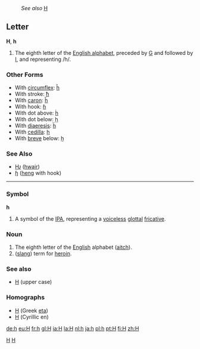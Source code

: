 :''See also'' [[H]]
==Letter==
'''H''', '''h'''

#The eighth letter of the [[Wiktionary:About Roman script|English alphabet]], preceded by [[G]] and followed by [[I]], and representing /h/.

===Other Forms===
*With [[circumflex]]: [[ĥ]]
*With stroke: [[ħ]]
*With [[caron]]: [[ȟ]]
*With hook: [[ɦ]]
*With dot above: [[ḣ]]
*With dot below: [[ḥ]]
*With [[diaeresis]]: [[ḧ]]
*With [[cedilla]]: [[ḩ]]
*With [[breve]] below: [[ḫ]]
===See Also===
*[[Ƕ]] ([[hwair]])
*[[ɧ]] ([[heng]] with hook)
----
===Symbol===
'''h'''

#A symbol of the [[IPA]], representing a [[voiceless]] [[glottal]] [[fricative]].

===Noun===

#The eighth letter of the [[English]] alphabet ([[aitch]]).
#([[slang]]) term for [[heroin]].
===See also===
*[[H]] (upper case)
===Homographs===
*[[Η]] (Greek [[eta]])
*[[Н]] (Cyrillic en)

[[Category:IPA symbols|H]]
[[Category:Latin letters|H]]

[[de:h]]
[[eu:H]]
[[fr:h]]
[[gl:H]]
[[ia:H]]
[[la:H]]
[[nl:h]]
[[ja:h]]
[[pl:h]]
[[pt:H]]
[[fi:H]]
[[zh:H]]